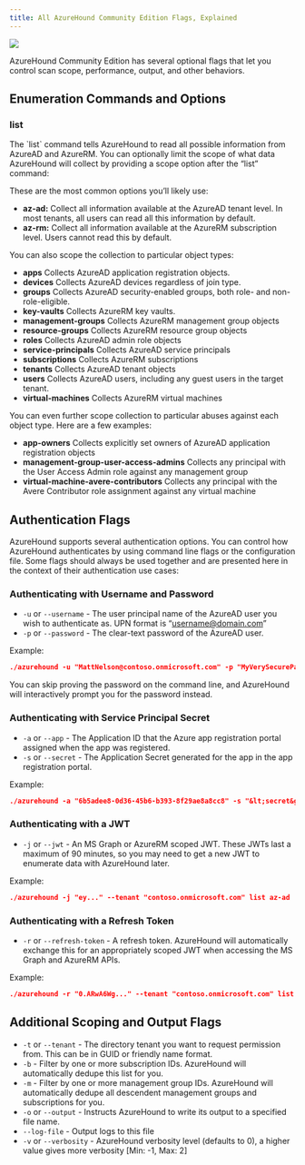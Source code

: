 ```yaml
---
title: All AzureHound Community Edition Flags, Explained
---
```


<Frame>
  <img src="/assets/18246479746331.png"/>
</Frame>

AzureHound Community Edition has several optional flags that let you control scan scope, performance, output, and other behaviors.

## Enumeration Commands and Options

### list

The \`list\` command tells AzureHound to read all possible information from AzureAD and AzureRM. You can optionally limit the scope of what data AzureHound will collect by providing a scope option after the “list” command:

These are the most common options you’ll likely use:

* **az-ad:** Collect all information available at the AzureAD tenant level. In most tenants, all users can read all this information by default.
* **az-rm:** Collect all information available at the AzureRM subscription level. Users cannot read this by default.

You can also scope the collection to particular object types:

* **apps** Collects AzureAD application registration objects.
* **devices** Collects AzureAD devices regardless of join type.
* **groups** Collects AzureAD security-enabled groups, both role- and non-role-eligible.
* **key-vaults** Collects AzureRM key vaults.
* **management-groups** Collects AzureRM management group objects
* **resource-groups** Collects AzureRM resource group objects
* **roles** Collects AzureAD admin role objects
* **service-principals** Collects AzureAD service principals
* **subscriptions** Collects AzureRM subscriptions
* **tenants** Collects AzureAD tenant objects
* **users** Collects AzureAD users, including any guest users in the target tenant.
* **virtual-machines** Collects AzureRM virtual machines

You can even further scope collection to particular abuses against each object type. Here are a few examples:

* **app-owners** Collects explicitly set owners of AzureAD application registration objects
* **management-group-user-access-admins** Collects any principal with the User Access Admin role against any management group
* **virtual-machine-avere-contributors** Collects any principal with the Avere Contributor role assignment against any virtual machine

## Authentication Flags

AzureHound supports several authentication options. You can control how AzureHound authenticates by using command line flags or the configuration file. Some flags should always be used together and are presented here in the context of their authentication use cases:

### Authenticating with Username and Password

* `-u` or `--username` \- The user principal name of the AzureAD user you wish to authenticate as. UPN format is “username@domain.com”
* `-p` or `--password` \- The clear-text password of the AzureAD user.

Example:
```json
./azurehound -u "MattNelson@contoso.onmicrosoft.com" -p "MyVerySecurePassword123" --tenant "contoso.onmicrosoft.com" list
```
You can skip proving the password on the command line, and AzureHound will interactively prompt you for the password instead.

### Authenticating with Service Principal Secret

* `-a` or `--app` \- The Application ID that the Azure app registration portal assigned when the app was registered.
* `-s` or `--secret` \- The Application Secret generated for the app in the app registration portal.

Example:
```json
./azurehound -a "6b5adee8-0d36-45b6-b393-8f29ae8a8cc8" -s "&lt;secret&gt;" --tenant "contoso.onmicrosoft.com" list
```
### Authenticating with a JWT

* `-j` or `--jwt` \- An MS Graph or AzureRM scoped JWT. These JWTs last a maximum of 90 minutes, so you may need to get a new JWT to enumerate data with AzureHound later.

Example:
```json
./azurehound -j "ey..." --tenant "contoso.onmicrosoft.com" list az-ad
```
### Authenticating with a Refresh Token

* `-r` or `--refresh-token` \- A refresh token. AzureHound will automatically exchange this for an appropriately scoped JWT when accessing the MS Graph and AzureRM APIs.

Example:
```json
./azurehound -r "0.ARwA6Wg..." --tenant "contoso.onmicrosoft.com" list
```
## Additional Scoping and Output Flags

* `-t` or `--tenant` \- The directory tenant you want to request permission from. This can be in GUID or friendly name format.
* `-b` \- Filter by one or more subscription IDs. AzureHound will automatically dedupe this list for you.
* `-m` \- Filter by one or more management group IDs. AzureHound will automatically dedupe all descendent management groups and subscriptions for you.
* `-o` or `--output` \- Instructs AzureHound to write its output to a specified file name.
* `--log-file` \- Output logs to this file
* `-v` or `--verbosity` \- AzureHound verbosity level (defaults to 0), a higher value gives more verbosity \[Min: -1, Max: 2\]

